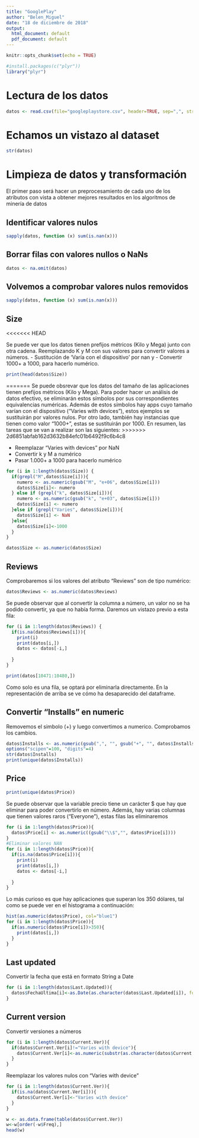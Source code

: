 ```yaml
---
title: "GooglePlay"
author: "Belen_Miguel"
date: "18 de diciembre de 2018"
output:
  html_document: default
  pdf_document: default
---
```


```r
knitr::opts_chunk$set(echo = TRUE)
```
```r
#install.packages(c("plyr"))
library("plyr")
```

# Lectura de los datos
```r
datos <- read.csv(file="googleplaystore.csv", header=TRUE, sep=",", stringsAsFactors = FALSE)

```

# Echamos un vistazo al dataset
```r
str(datos)

```

# Limpieza de datos y transformación

El primer paso será hacer un preprocesamiento de cada uno de los atributos con vista a obtener mejores resultados en los algoritmos de minería de datos

## Identificar valores nulos
```r
sapply(datos, function (x) sum(is.nan(x)))
```

## Borrar filas con valores nullos o NaNs
```r
datos <- na.omit(datos)
```

## Volvemos a comprobar valores nulos removidos
```r
sapply(datos, function (x) sum(is.nan(x)))
```



## Size
<<<<<<< HEAD

Se puede ver que los datos tienen prefijos métricos (Kilo y Mega) junto con otra cadena. Reemplazando K y M con sus valores para convertir valores a números.
- Sustitución de 'Varía con el dispositivo' por nan y
- Convertir 1000+ a 1000, para hacerlo numérico.

```r
print(head(datos$Size))
```
=======
Se puede obsrevar que los datos del tamaño de las aplicaciones tienen prefijos métricos (Kilo y Mega). Para poder hacer un análisis de datos efectivo, se eliminarán estos símbolos por sus correspondientes equivalencias numéricas.
Además de estos símbolos hay apps cuyo tamaño varían con el dispositivo ("Varies with devices"), estos ejemplos se sustituirán por valores nulos. Por otro lado, también hay instancias que tienen como valor "1000+", estas se sustituirán por 1000. En resumen, las tareas que se van a realizar son las siguientes:
>>>>>>> 2d6851abfab162d3632b84efc01b6492f9c6b4c8

* Reemplazar "Varies with devices" por NaN
* Convertir k y M a numérico
* Pasar 1.000+ a 1000 para hacerlo numérico

```r
for (i in 1:length(datos$Size)) { 
  if(grepl("M",datos$Size[i])){
    numero <- as.numeric(gsub("M", "e+06", datos$Size[i]))
    datos$Size[i]<- numero
  } else if (grepl("k", datos$Size[i])){
    numero <- as.numeric(gsub("k", "e+03", datos$Size[i]))
    datos$Size[i] <- numero
  }else if (grepl("Varies", datos$Size[i])){
    datos$Size[i] <- NaN
  }else{
    datos$Size[i]<-1000
  }
}

datos$Size <- as.numeric(datos$Size)

```

## Reviews
Comprobaremos si los valores del atributo "Reviews" son de tipo numérico:
```r
datos$Reviews <- as.numeric(datos$Reviews)

```
Se puede observar que al convertir la columna a número, un valor no se ha podido convertir, ya que no había forma. Daremos un vistazo previo a esta fila:
```r
for (i in 1:length(datos$Reviews)) {
  if(is.na(datos$Reviews[i])){
    print(i)
    print(datos[i,])
    datos <- datos[-i,]
    
  }
}

print(datos[10471:10480,])

```
Como solo es una fila, se optará por eliminarla directamente. En la representación de arriba se ve cómo ha desaparecido del dataframe.

## Convertir "Installs" en numeric

Removemos el simbolo (+) y luego convertimos a numerico. Comprobamos los cambios.

```r
datos$Installs <- as.numeric(gsub(",", "", gsub("+", "", datos$Installs, fixed = TRUE), fixed=TRUE))
options("scipen"=100, "digits"=4)
str(datos$Installs)
print(unique(datos$Installs))
```


## Price
```r
print(unique(datos$Price))
```
Se puede observar que la variable precio tiene un carácter $ que hay que eliminar para poder convertirlo en número. Además, hay varias columnas que tienen valores raros ("Everyone"), estas filas las eliminaremos
```r
for (i in 1:length(datos$Price)){
  datos$Price[i] <- as.numeric((gsub("\\$","", datos$Price[i])))
}
#Eliminar valores NAN
for (i in 1:length(datos$Price)){
  if(is.na(datos$Price[i])){
    print(i)
    print(datos[i,])
    datos <- datos[-i,]
    
  }
}

```
Lo más curioso es que hay aplicaciones que superan los 350 dólares, tal como se puede ver en el histograma a continuación:
```r
hist(as.numeric(datos$Price), col="blue1")
for (i in 1:length(datos$Price)){
  if(as.numeric(datos$Price[i])>350){
    print(datos[i,])
  }
}

```
## Last updated
Convertir la fecha que está en formato String a Date
```r
for (i in 1:length(datos$Last.Updated)){
  datos$FechaUltima[i]<-as.Date(as.character(datos$Last.Updated[i]), format = "%B %d, %Y",origin='1970-01-01')
}
```
## Current version

Convertir versiones a números
```r
for (i in 1:length(datos$Current.Ver)){
  if(datos$Current.Ver[i]!="Varies with device"){
    datos$Current.Ver[i]<-as.numeric(substr(as.character(datos$Current.Ver[i]),0,3))
  }
} 
```
Reemplazar los valores nulos con "Varies with device"
```r
for (i in 1:length(datos$Current.Ver)){
  if(is.na(datos$Current.Ver[i])){
    datos$Current.Ver[i]<-"Varies with device"
  }
}
```

```r
w <- as.data.frame(table(datos$Current.Ver))
w<-w[order(-w$Freq),]
head(w)

```

